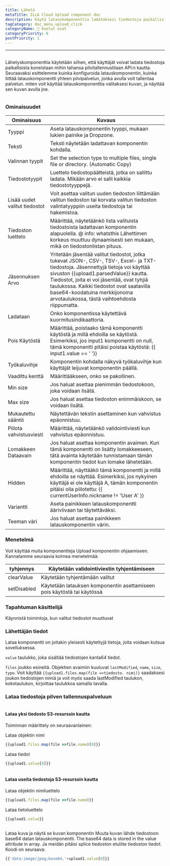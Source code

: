 ```yaml
---
title: Lähetä
metaTitle: ILLA Cloud Upload component doc
description: Käytä latauskomponenttia ladataksesi tiedostoja paikallisista koneista mihin tahansa pilvitallennustilaan
tagCategory: doc_menu_upload_click
categoryName: 🧬 kootut osat
categoryPriority: 6
postPriority: 1
---
```


* * *

## <Heading hidden>Lataa</Heading>

Lähetyskomponenttia käytetään siihen, että käyttäjät voivat ladata tiedostoja paikallisista koneistaan mihin tahansa pilvitallennustilaan API:n kautta. Seuraavaksi esittelemme kuinka konfiguroida latauskomponentin, kuinka liittää latauskomponentti yhteen pilvipalvelun, jonka avulla voit tallentaa palvelun. miten voit käyttää latauskomponenttia valitaksesi kuvan, ja näyttää sen kuvan avulla jne.

<img src='https://cdn.illacloud.com/official-website/img/docs/upload1.png' alt="" />

### Ominaisuudet

| Ominaisuus                    | Kuvaus                                                                                                                                                                                                                                                                                                                                                 |
| ----------------------------- | ------------------------------------------------------------------------------------------------------------------------------------------------------------------------------------------------------------------------------------------------------------------------------------------------------------------------------------------------------ |
| Tyyppi                        | Aseta latauskomponentin tyyppi, mukaan lukien painike ja Dropzone.                                                                                                                                                                                                                                                                                     |
| Teksti                        | Teksti näytetään ladattavan komponentin kohdalla.                                                                                                                                                                                                                                                                                                      |
| Valinnan tyypit               | Set the selection type to multiple files, single file or directory. (Automatic Copy)                                                                                                                                                                                                                                                                   |
| Tiedostotyypit                | Luettelo tiedostopäätteistä, jotka on sallittu ladata. Mikään arvo ei salli kaikkia tiedostotyyppejä.                                                                                                                                                                                                                                                  |
| Lisää uudet valitut tiedostot | Voit asettaa valitun uuden tiedoston liittämään valitun tiedoston tai korvata valitun tiedoston valintatyyppiin useita tiedostoja tai hakemistoa.                                                                                                                                                                                                      |
| Tiedoston luettelo            | Määrittää, näytetäänkö lista valituista tiedostoista ladattavan komponentin alapuolella. @ info: whatsthis Lähettimen korkeus muuttuu dynaamisesti sen mukaan, mikä on tiedostonlistan pituus.                                                                                                                                                         |
| Jäsennuksen Arvo              | Yritetään jäsentää valitut tiedostot, jotka tukevat JSON-, CSV-, TSV-, Excel- ja TXT-tiedostoja. Jäsennettyjä tietoja voi käyttää sivuston {{upload1.parsedValue}} kautta. Tiedostot, joita ei voi jäsentää, ovat tyhjiä taulukossa. Kaikki tiedostot ovat saatavilla base64-koodatuina merkkijonoina arvotaulukossa, tästä vaihtoehdosta riippumatta. |
| Ladataan                      | Onko komponentissa käytettävä kuormitusindikaattoria.                                                                                                                                                                                                                                                                                                  |
| Pois Käytöstä                 | Määrittää, poistaako tämä komponentti käytöstä ja millä ehdoilla se käytöstä. Esimerkiksi, jos input1 komponentti on null, tämä komponentti pitäisi poistaa käytöstä: {{ input1.value == ‘ '}}                                                                                                                                                         |
| Työkaluvihje                  | Komponentin kohdalla näkyvä työkaluvihje kun käyttäjät leijuvat komponentin päällä.                                                                                                                                                                                                                                                                    |
| Vaadittu kenttä               | Määrittääkseen, onko se pakollinen.                                                                                                                                                                                                                                                                                                                    |
| Min size                      | Jos haluat asettaa pienimmän tiedostokoon, joka voidaan lisätä.                                                                                                                                                                                                                                                                                        |
| Max size                      | Jos haluat asettaa tiedoston enimmäiskoon, se voidaan lisätä.                                                                                                                                                                                                                                                                                          |
| Mukautettu sääntö             | Näytettävän tekstin asettaminen kun vahvistus epäonnistuu.                                                                                                                                                                                                                                                                                             |
| Piilota vahvistusviesti       | Määrittää, näytetäänkö validointiviesti kun vahvistus epäonnistuu.                                                                                                                                                                                                                                                                                     |
| Lomakkeen Dataavain           | Jos haluat asettaa komponentin avaimen. Kun tämä komponentti on lisätty lomakkeeseen, tätä avainta käytetään tunnistamaan tämän komponentin tiedot kun lomake lähetetään.                                                                                                                                                                              |
| Hidden                        | Määrittää, näyttääkö tämä komponentti ja millä ehdoilla se näyttää. Esimerkiksi, jos nykyinen käyttäjä ei ole käyttäjä A, tämän komponentin pitäisi olla piilotettu: {{ currentUserInfo.nickname != 'User A' }}                                                                                                                                        |
| Variantti                     | Aseta painikkeen latauskomponentti ääriviivaan tai täytettäväksi.                                                                                                                                                                                                                                                                                      |
| Teeman väri                   | Jos haluat asettaa painikkeen latauskomponentin värin.                                                                                                                                                                                                                                                                                                 |

### Menetelmä

Voit käyttää muita komponentteja Upload komponentin ohjaamiseen. Kannatamme seuraavia kolmea menetelmää:

| tyhjennys   | Käytetään validointiviestin tyhjentämiseen                              |
| ----------- | ----------------------------------------------------------------------- |
| clearValue  | Käytetään tyhjentämään valitut                                          |
| setDisabled | Käytetään latauksen komponentin asettamiseen pois käytöstä tai käytössä |

### Tapahtuman käsittelijä

Käynnistä toimintoja, kun valitut tiedostot muuttuvat

### Lähettäjän tiedot

Lataa komponentti on joitakin yleisesti käytettyjä tietoja, joita voidaan kutsua sovelluksessa.

`value` taulukko, joka sisältää tiedostojen kanta64 tiedot. 

`files` joukko esineitä. Objektien avaimiin kuuluvat `lastModified`, `name`, `size`, `type`. Voit käyttää `{{upload1.files.map(file =>tiedosto. nimi)}` saadaksesi joukon tiedostojen nimiä ja voit myös saada lastModified taulukon, kokotaulukon, kirjoittaa taulukkoa samalla tavalla. 

### Lataa tiedostoja pilven tallennuspalveluun

<img src='https://cdn.illacloud.com/official-website/img/docs/upload2.gif' alt="" />

#### Lataa yksi tiedosto S3-resurssin kautta

Toiminnan määrittely on seuraavanlainen: 

Lataa objektin nimi

```jsx
{{upload1.files.map(file =>file.name)[0]}}
```

Lataa tiedot

```jsx
{{upload1.value[0]}}
```

<img src='https://cdn.illacloud.com/official-website/img/docs/upload3.png' alt="" />

#### Lataa useita tiedostoja S3-resurssin kautta

Lataa objektin nimiluettelo

```jsx
{{upload1.files.map(file =>file.name)}}
```

Lataa tietoluettelo

```jsx
{{upload1.value}}
```

<img src='https://cdn.illacloud.com/official-website/img/docs/upload4.png' alt="" />

Lataa kuva ja näytä se kuvan komponentin
Muuta kuvan lähde tiedostoon base64 datan latauskomponentti. The base64 data is stored in the value attribute in array. Ja meidän pitäisi splice tiedoston etuliite tiedoston tiedot. Koodi on seuraava: 

```jsx
{{'data:image/jpeg;base64,'+upload1.value[0]}}
```

<img src='https://cdn.illacloud.com/official-website/img/docs/upload5.gif' alt="" />

